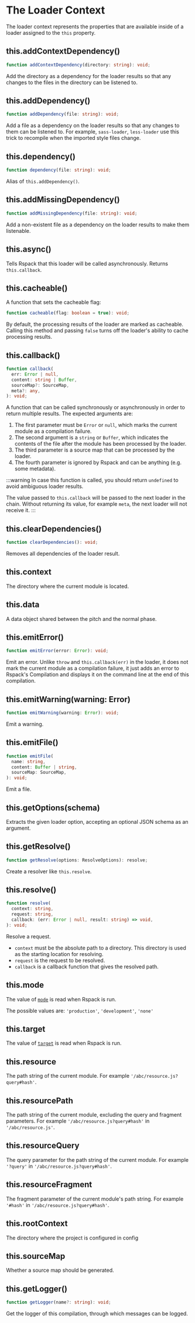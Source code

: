 
<WebpackLicense from="https://webpack.js.org/api/loaders/#the-loader-context" />

# The Loader Context

The loader context represents the properties that are available inside of a loader assigned to the `this` property.

## this.addContextDependency()

```ts
function addContextDependency(directory: string): void;
```

Add the directory as a dependency for the loader results so that any changes to the files in the directory can be listened to.

## this.addDependency()

```ts
function addDependency(file: string): void;
```

Add a file as a dependency on the loader results so that any changes to them can be listened to. For example, `sass-loader`, `less-loader` use this trick to recompile when the imported style files change.

## this.dependency()

```ts
function dependency(file: string): void;
```

Alias of `this.addDependency()`.

## this.addMissingDependency()

```ts
function addMissingDependency(file: string): void;
```

Add a non-existent file as a dependency on the loader results to make them listenable.

## this.async()

Tells Rspack that this loader will be called asynchronously. Returns `this.callback`.

## this.cacheable()

A function that sets the cacheable flag:

```ts
function cacheable(flag: boolean = true): void;
```

By default, the processing results of the loader are marked as cacheable. Calling this method and passing `false` turns off the loader's ability to cache processing results.

## this.callback()

```ts
function callback(
  err: Error | null,
  content: string | Buffer,
  sourceMap?: SourceMap,
  meta?: any,
): void;
```

A function that can be called synchronously or asynchronously in order to return multiple results. The expected arguments are:

1. The first parameter must be `Error` or `null`, which marks the current module as a compilation failure.
2. The second argument is a `string` or `Buffer`, which indicates the contents of the file after the module has been processed by the loader.
3. The third parameter is a source map that can be processed by the loader.
4. The fourth parameter is ignored by Rspack and can be anything (e.g. some metadata).

:::warning
In case this function is called, you should return `undefined` to avoid ambiguous loader results.

The value passed to `this.callback` will be passed to the next loader in the chain.
Without returning its value, for example `meta`, the next loader will not receive it.
:::

## this.clearDependencies()

```ts
function clearDependencies(): void;
```

Removes all dependencies of the loader result.

## this.context

The directory where the current module is located.

## this.data

A data object shared between the pitch and the normal phase.

## this.emitError()

```ts
function emitError(error: Error): void;
```

Emit an error. Unlike `throw` and `this.callback(err)` in the loader, it does not mark the current module as a compilation failure, it just adds an error to Rspack's Compilation and displays it on the command line at the end of this compilation.

## this.emitWarning(warning: Error)

```ts
function emitWarning(warning: Error): void;
```

Emit a warning.

## this.emitFile()

```ts
function emitFile(
  name: string,
  content: Buffer | string,
  sourceMap: SourceMap,
): void;
```

Emit a file.

## this.getOptions(schema)

Extracts the given loader option, accepting an optional JSON schema as an argument.

## this.getResolve()

```ts
function getResolve(options: ResolveOptions): resolve;
```

Create a resolver like `this.resolve`.

## this.resolve()

```ts
function resolve(
  context: string,
  request: string,
  callback: (err: Error | null, result: string) => void,
): void;
```

Resolve a request.

- `context` must be the absolute path to a directory. This directory is used as the starting location for resolving.
- `request` is the request to be resolved.
- `callback` is a callback function that gives the resolved path.

## this.mode

The value of [`mode`](/config/mode) is read when Rspack is run.

The possible values are: `'production'`, `'development'`, `'none'`

## this.target

The value of [`target`](/config/target) is read when Rspack is run.

## this.resource

The path string of the current module. For example `'/abc/resource.js?query#hash'`.

## this.resourcePath

The path string of the current module, excluding the query and fragment parameters. For example `'/abc/resource.js?query#hash'` in `'/abc/resource.js'`.

## this.resourceQuery

The query parameter for the path string of the current module. For example `'?query'` in `'/abc/resource.js?query#hash'`.

## this.resourceFragment

The fragment parameter of the current module's path string. For example `'#hash'` in `'/abc/resource.js?query#hash'`.

## this.rootContext

The directory where the project is configured in config

## this.sourceMap

Whether a source map should be generated.

## this.getLogger()

```ts
function getLogger(name?: string): void;
```

Get the logger of this compilation, through which messages can be logged.
